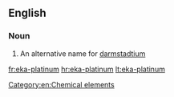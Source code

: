 {{also|ekaplatinum}}
==English==

===Noun===
{{en-noun|head=[[eka]]-[[platinum]]|-}}

# An alternative name for [[darmstadtium]]

[[Category:en:Chemical elements]]

[[fr:eka-platinum]]
[[hr:eka-platinum]]
[[lt:eka-platinum]]
